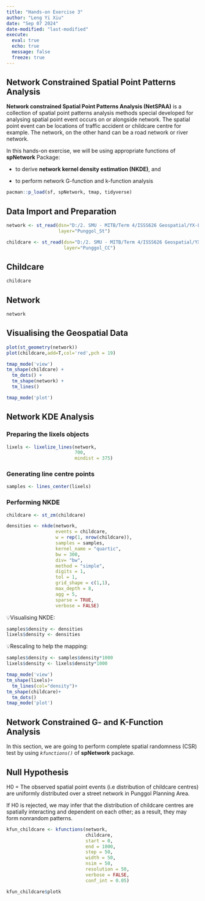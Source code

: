 ```yaml
---
title: "Hands-on Exercise 3"
author: "Leng Yi Xiu"
date: "Sep 07 2024"
date-modified: "last-modified"
execute: 
  eval: true
  echo: true
  message: false
  freeze: true
---
```


## Network Constrained Spatial Point Patterns Analysis

**Network constrained Spatial Point Patterns Analysis (NetSPAA)** is a collection of spatial point patterns analysis methods special developed for analysing spatial point event occurs on or alongside network. The spatial point event can be locations of traffic accident or childcare centre for example. The network, on the other hand can be a road network or river network.

In this hands-on exercise, we will be using appropriate functions of **spNetwork** Package:

-   to derive **network kernel density estimation (NKDE)**, and

-   to perform network G-function and k-function analysis

```r
pacman::p_load(sf, spNetwork, tmap, tidyverse)
```

## Data Import and Preparation

```r
network <- st_read(dsn="D:/2. SMU - MITB/Term 4/ISSS626 Geospatial/YX-Leng/ISSS626-Geospatial/Hands-on_Ex/Hands-on_Ex03/data/geospatial", 
                   layer="Punggol_St")
```

```r
childcare <- st_read(dsn="D:/2. SMU - MITB/Term 4/ISSS626 Geospatial/YX-Leng/ISSS626-Geospatial/Hands-on_Ex/Hands-on_Ex03/data/geospatial",
                     layer="Punggol_CC")
```

::: panel-tabset
## Childcare

```r
childcare
```

## Network

```r
network
```
:::

## Visualising the Geospatial Data

```r
plot(st_geometry(network))
plot(childcare,add=T,col='red',pch = 19)
```

```r
tmap_mode('view')
tm_shape(childcare) + 
  tm_dots() + 
  tm_shape(network) +
  tm_lines()
```

```r
tmap_mode('plot')
```

## Network KDE Analysis

### Preparing the lixels objects

```r
lixels <- lixelize_lines(network, 
                         700, 
                         mindist = 375)
```

### Generating line centre points

```r
samples <- lines_center(lixels) 
```

### Performing NKDE

```r
childcare <- st_zm(childcare)
```

```r
densities <- nkde(network, 
                  events = childcare,
                  w = rep(1, nrow(childcare)),
                  samples = samples,
                  kernel_name = "quartic",
                  bw = 300, 
                  div= "bw", 
                  method = "simple", 
                  digits = 1, 
                  tol = 1,
                  grid_shape = c(1,1), 
                  max_depth = 8,
                  agg = 5, 
                  sparse = TRUE,
                  verbose = FALSE)
```

💡Visualising NKDE:

```r
samples$density <- densities
lixels$density <- densities
```

💡Rescaling to help the mapping:

```r
samples$density <- samples$density*1000
lixels$density <- lixels$density*1000
```

```r
tmap_mode('view')
tm_shape(lixels)+
  tm_lines(col="density")+
tm_shape(childcare)+
  tm_dots()
tmap_mode('plot')
```

## **Network Constrained G- and K-Function Analysis**

In this section, we are going to perform complete spatial randomness (CSR) test by using *`kfunctions()`* of **spNetwork** package.

::: {.callout-tip appearance="simple"}
## Null Hypothesis

H0 = The observed spatial point events (i.e distribution of childcare centres) are uniformly distributed over a street network in Punggol Planning Area.
:::

::: {.callout-tip appearance="simple"}
If H0 is rejected, we may infer that the distribution of childcare centres are spatially interacting and dependent on each other; as a result, they may form nonrandom patterns.
:::

```r
kfun_childcare <- kfunctions(network, 
                             childcare,
                             start = 0, 
                             end = 1000, 
                             step = 50, 
                             width = 50, 
                             nsim = 50, 
                             resolution = 50,
                             verbose = FALSE, 
                             conf_int = 0.05)
```

```r
kfun_childcare$plotk
```
